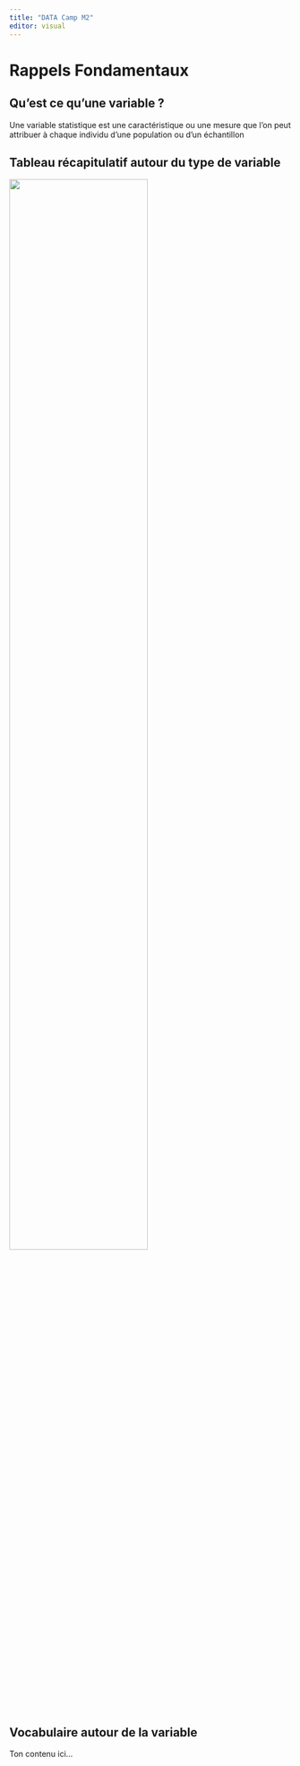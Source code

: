 ```yaml
---
title: "DATA Camp M2"
editor: visual
---
```


# Rappels Fondamentaux

## Qu'est ce qu'une variable ?

Une variable statistique est une caractéristique ou une mesure que l'on
peut attribuer à chaque individu d'une population ou d'un échantillon

## Tableau récapitulatif autour du type de variable

![](images/variables.png){width="70%" fig-align="center"}

## Vocabulaire autour de la variable

Ton contenu ici...
